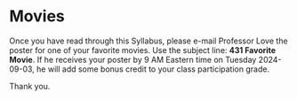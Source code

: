 # Movies

Once you have read through this Syllabus, please e-mail Professor Love the poster for one of your favorite movies. Use the subject line: **431 Favorite Movie**. If he receives your poster by 9 AM Eastern time on Tuesday 2024-09-03, he will add some bonus credit to your class participation grade.

Thank you.